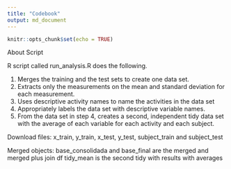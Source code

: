 ```yaml
---
title: "Codebook"
output: md_document
---
```


```r
knitr::opts_chunk$set(echo = TRUE)
```


About Script

R script called run_analysis.R does the following.

1. Merges the training and the test sets to create one data set.
2. Extracts only the measurements on the mean and standard deviation for each measurement.
3. Uses descriptive activity names to name the activities in the data set
4. Appropriately labels the data set with descriptive variable names.
5. From the data set in step 4, creates a second, independent tidy data set with the average of each variable for each activity and each subject.

Download files:
x_train, y_train, x_test, y_test, subject_train and subject_test

Merged objects:
base_consolidada and base_final are the merged and merged plus join df
tidy_mean is the second tidy with results with averages